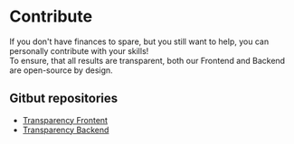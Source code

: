 # Contribute

If you don't have finances to spare, but you still want to help, you can personally contribute with your skills! \
To ensure, that all results are transparent, both our Frontend and Backend are open-source by design.

## Gitbut repositories

* [Transparency Frontent](https://github.com/dufftie/transparency-fe)
* [Transparency Backend](https://github.com/dufftie/transparency-be)